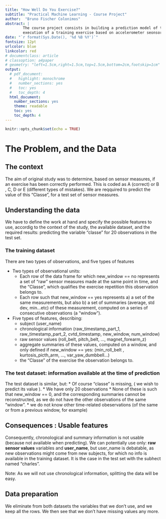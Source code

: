 ```yaml
---
title: "How Well Do You Exercise?"
subtitle: "Practical Machine Learning - Course Project"
author:  "Bruno Fischer Colonimos"
abstract: |
        The course project consists in building a prediction model of the quality of 
        execution of a training exercise based on accelerometer seonsors data.
date: "`r format(Sys.Date(), '%d %B %Y')`"
fontsize: 12pt
urlcolor: blue
linkcolor: red
# documentclass: article
# classoption: a4paper
# geometry: "left=1.5cm,right=1.5cm,top=1.5cm,bottom=2cm,footskip=1cm"
output:
  # pdf_document: 
  #   highlight: monochrome
  #   number_sections: yes
  #   toc: yes
  #   toc_depth: 4
  html_document: 
    number_sections: yes
    theme: readable
    toc: yes
    toc_depth: 4
---
```


```r
knitr::opts_chunk$set(echo = TRUE)
```



The Problem, and the Data
=========================

The context
-----------
The aim of original study was to determine, based on sensor measures, if an exercise has been correctly performed. This is coded as A (correct) or B , C, D or E (different types of mistakes). We are reqquired to predict the value of this "Classe", for a test set of sensor measures.

Understanding the data
----------------------
We have to define the work at hand and specify the possible features to use, accordig to the context of the study, the available dataset, and the required results: predicting the variable "classe" for 20 observations in the test set. 


### The training dataset
There are two types of observations, and five types of features

* Two types of observational units:
    * Each row of the data frame for which  new_window == no represents a set of "raw" sensor measures made at the same point in time, and the "Classe", which qualifies the exercise repetition this observation belongs to.
    * Each row such that new_window == yes represents a) a set of the same measurements, but also b) a set of summaries (average, std dev, min...etc) of these measurement, computed on a series of consecutive observations (a "window").
* Five types of features, describing:
    * subject (user_name)
    * chronological information (raw_timestamp_part_1, raw_timestamp_part_2, cvtd_timestamp, new_window, num_window)
    * raw sensor values (roll_belt, pitch_belt, ..., magnet_forearm_z)
    * aggregate summaries of these values, computed on a window, and only defined if new_window == yes: (min_roll_belt , kurtosis_picth_arm, ..., var_yaw_dumbbell...)
    * the "Classe" of the exercise the observation belongs to. 

### The test dataset: information available at the time of prediction

The test dataset is similar, but:
* Of course "classe" is missing, ( we wish to predict its value ).
* We have only 20 observations
* None of these is such that new_window == 0, and the corresponding summaries cannot be reconstructed, as we do not have the other observations of the same "window".
* we do not know other time-related  obeservations (of the same or from a previous window, for example)

Consequences : Usable features
------------------------------
Consequently, chronological and summary information is not usable (because not available when predicting). We can potentially use only: **raw sensor values** variables and **user_name**, but user_name is debatable, as new observations might come from new subjects, for which no info is available in the training dataset. It is the case in the test set with the subhect named "charles".

Note: As we will not use chronological information, splitting the data will be easy.  

Data preparation
-----------------
We eliminate from both datasets the variables that we don't use, and we keep all the rows. We then see that we don't have missing values any more.
